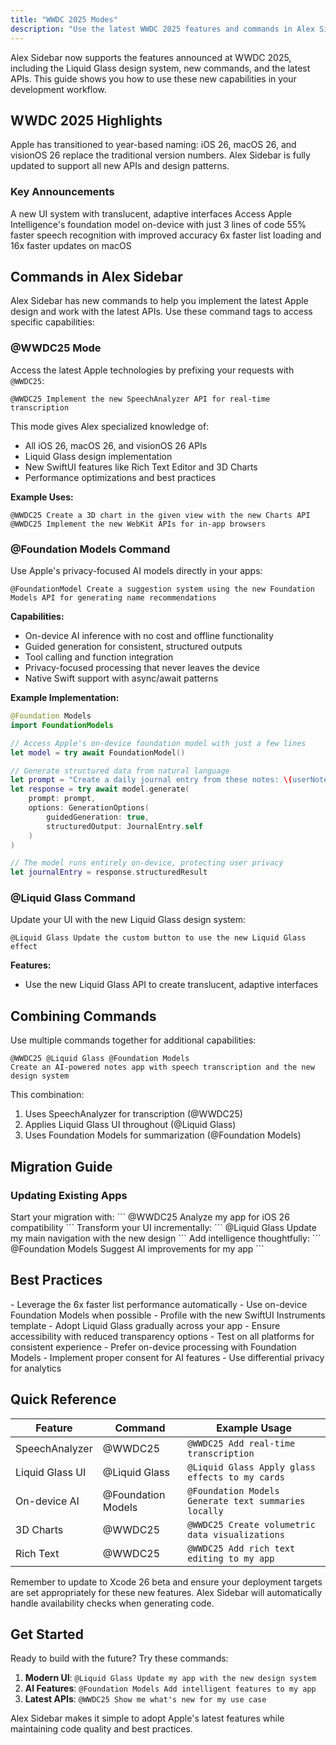```yaml
---
title: "WWDC 2025 Modes"
description: "Use the latest WWDC 2025 features and commands in Alex Sidebar"
---
```


Alex Sidebar now supports the features announced at WWDC 2025, including the Liquid Glass design system, new commands, and the latest APIs. This guide shows you how to use these new capabilities in your development workflow.

## WWDC 2025 Highlights

<Note>
  Apple has transitioned to year-based naming: iOS 26, macOS 26, and visionOS 26 replace the traditional version numbers. Alex Sidebar is fully updated to support all new APIs and design patterns.
</Note>

### Key Announcements

<CardGroup cols={2}>
  <Card title="Liquid Glass Design" icon="sparkles">
    A new UI system with translucent, adaptive interfaces
  </Card>

  <Card title="Foundation Models" icon="brain">
    Access Apple Intelligence's foundation model on-device with just 3 lines of code
  </Card>

  <Card title="SpeechAnalyzer API" icon="microphone">
    55% faster speech recognition with improved accuracy
  </Card>

  <Card title="SwiftUI Performance" icon="gauge">
    6x faster list loading and 16x faster updates on macOS
  </Card>
</CardGroup>

## Commands in Alex Sidebar

Alex Sidebar has new commands to help you implement the latest Apple design and work with the latest APIs. Use these command tags to access specific capabilities:

### @WWDC25 Mode

Access the latest Apple technologies by prefixing your requests with `@WWDC25`:

```
@WWDC25 Implement the new SpeechAnalyzer API for real-time transcription
```

This mode gives Alex specialized knowledge of:
- All iOS 26, macOS 26, and visionOS 26 APIs
- Liquid Glass design implementation
- New SwiftUI features like Rich Text Editor and 3D Charts
- Performance optimizations and best practices

**Example Uses:**
```
@WWDC25 Create a 3D chart in the given view with the new Charts API
@WWDC25 Implement the new WebKit APIs for in-app browsers
```

### @Foundation Models Command

Use Apple's privacy-focused AI models directly in your apps:

```
@FoundationModel Create a suggestion system using the new Foundation Models API for generating name recommendations
```

**Capabilities:**
- On-device AI inference with no cost and offline functionality
- Guided generation for consistent, structured outputs
- Tool calling and function integration
- Privacy-focused processing that never leaves the device
- Native Swift support with async/await patterns

**Example Implementation:**
```swift
@Foundation Models
import FoundationModels

// Access Apple's on-device foundation model with just a few lines
let model = try await FoundationModel()

// Generate structured data from natural language
let prompt = "Create a daily journal entry from these notes: \(userNotes)"
let response = try await model.generate(
    prompt: prompt,
    options: GenerationOptions(
        guidedGeneration: true,
        structuredOutput: JournalEntry.self
    )
)

// The model runs entirely on-device, protecting user privacy
let journalEntry = response.structuredResult
```

### @Liquid Glass Command

Update your UI with the new Liquid Glass design system:

```
@Liquid Glass Update the custom button to use the new Liquid Glass effect
```

**Features:**
- Use the new Liquid Glass API to create translucent, adaptive interfaces

## Combining Commands

Use multiple commands together for additional capabilities:

```
@WWDC25 @Liquid Glass @Foundation Models 
Create an AI-powered notes app with speech transcription and the new design system
```

This combination:
1. Uses SpeechAnalyzer for transcription (@WWDC25)
2. Applies Liquid Glass UI throughout (@Liquid Glass)
3. Uses Foundation Models for summarization (@Foundation Models)

## Migration Guide

### Updating Existing Apps

<Steps>
  <Step title="Enable WWDC25 Mode">
    Start your migration with:
    ```
    @WWDC25 Analyze my app for iOS 26 compatibility
    ```
  </Step>

  <Step title="Apply Liquid Glass">
    Transform your UI incrementally:
    ```
    @Liquid Glass Update my main navigation with the new design
    ```
  </Step>

  <Step title="Integrate AI Features">
    Add intelligence thoughtfully:
    ```
    @Foundation Models Suggest AI improvements for my app
    ```
  </Step>
</Steps>

## Best Practices

<AccordionGroup>
  <Accordion title="Performance First">
    - Leverage the 6x faster list performance automatically
    - Use on-device Foundation Models when possible
    - Profile with the new SwiftUI Instruments template
  </Accordion>

  <Accordion title="Design Consistency">
    - Adopt Liquid Glass gradually across your app
    - Ensure accessibility with reduced transparency options
    - Test on all platforms for consistent experience
  </Accordion>

  <Accordion title="Privacy by Design">
    - Prefer on-device processing with Foundation Models
    - Implement proper consent for AI features
    - Use differential privacy for analytics
  </Accordion>
</AccordionGroup>

## Quick Reference

| Feature | Command | Example Usage |
|---------|---------|---------------|
| SpeechAnalyzer | @WWDC25 | `@WWDC25 Add real-time transcription` |
| Liquid Glass UI | @Liquid Glass | `@Liquid Glass Apply glass effects to my cards` |
| On-device AI | @Foundation Models | `@Foundation Models Generate text summaries locally` |
| 3D Charts | @WWDC25 | `@WWDC25 Create volumetric data visualizations` |
| Rich Text | @WWDC25 | `@WWDC25 Add rich text editing to my app` |

<Note>
  Remember to update to Xcode 26 beta and ensure your deployment targets are set appropriately for these new features. Alex Sidebar will automatically handle availability checks when generating code.
</Note>

## Get Started

Ready to build with the future? Try these commands:

1. **Modern UI**: `@Liquid Glass Update my app with the new design system`
2. **AI Features**: `@Foundation Models Add intelligent features to my app`
3. **Latest APIs**: `@WWDC25 Show me what's new for my use case`

Alex Sidebar makes it simple to adopt Apple's latest features while maintaining code quality and best practices.